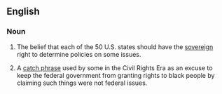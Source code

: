 ==English==
{{wikipedia}}

===Noun===
{{en-noun|sg=[[state]]s' [[right]]s|[[plurale tantum|always plural]]}}
# {{US|politics}} The belief that each of the 50 U.S. states should have the [[sovereign]] right to determine policies on some issues.
# {{US|politics}} A [[catch phrase]] used by some in the Civil Rights Era as an excuse to keep the federal government from granting rights to black people by claiming such things were not federal issues.